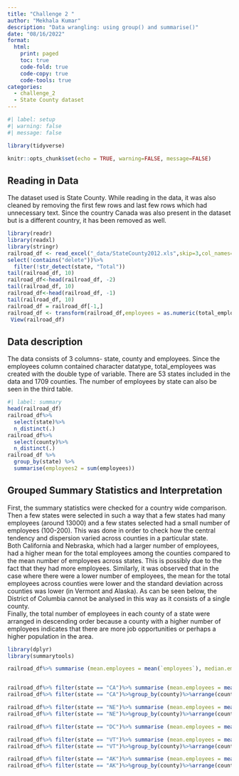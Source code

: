 ```yaml
---
title: "Challenge 2 "
author: "Mekhala Kumar"
description: "Data wrangling: using group() and summarise()"
date: "08/16/2022"
format:
  html:
    print: paged 
    toc: true
    code-fold: true
    code-copy: true
    code-tools: true
categories:
  - challenge_2
  - State County dataset
---
```


```r
#| label: setup
#| warning: false
#| message: false

library(tidyverse)

knitr::opts_chunk$set(echo = TRUE, warning=FALSE, message=FALSE)
```

## Reading in Data

The dataset used is State County. While reading in the data, it was also cleaned by removing the first few rows and last few rows which had unnecessary text. Since the country Canada was also present in the dataset but is a different country, it has been removed as well.

```r
library(readr)
library(readxl)
library(stringr)
railroad_df <- read_excel("_data/StateCounty2012.xls",skip=3,col_names= c("state", "delete", "county", "delete", "total_employees"))%>%
select(!contains("delete"))%>%
  filter(!str_detect(state, "Total"))
tail(railroad_df, 10)
railroad_df<-head(railroad_df, -2)
tail(railroad_df, 10)
railroad_df<-head(railroad_df, -1)
tail(railroad_df, 10)
railroad_df = railroad_df[-1,] 
railroad_df <- transform(railroad_df,employees = as.numeric(total_employees))
 View(railroad_df)
```

## Data description

The data consists of 3 columns- state, county and employees. Since the employees column contained character datatype, total_employees was created with the double type of variable. There are 53 states included in the data and 1709 counties. The number of employees by state can also be seen in the third table.

```r
#| label: summary
head(railroad_df)
railroad_df%>%
  select(state)%>%
  n_distinct(.)
railroad_df%>%
  select(county)%>%
  n_distinct(.)
railroad_df %>%
  group_by(state) %>%
  summarise(employees2 = sum(employees))
```

## Grouped Summary Statistics and Interpretation

First, the summary statistics were checked for a country wide comparison. Then a few states were selected in such a way that a few states had many employees (around 13000) and a few states selected had a small number of employees (100-200). This was done in order to check how the central tendency and dispersion varied across counties in a particular state.\
Both California and Nebraska, which had a larger number of employees, had a higher mean for the total employees among the counties compared to the mean number of employees across states. This is possibly due to the fact that they had more employees. Similarly, it was observed that in the case where there were a lower number of employees, the mean for the total employees across counties were lower and the standard deviation across counties was lower (in Vermont and Alaska). As can be seen below, the District of Columbia cannot be analysed in this way as it consists of a single county.\
Finally, the total number of employees in each county of a state were arranged in descending order because a county with a higher number of employees indicates that there are more job opportunities or perhaps a higher population in the area.

```r
library(dplyr)
library(summarytools)

railroad_df%>% summarise (mean.employees = mean(`employees`), median.employees = median(`employees`), min.employees = min(`employees`), max.employees = max(`employees`), sd.employees = sd(`employees`), var.employees = var(`employees`), IQR.employees = IQR(`employees`))


railroad_df%>% filter(state == "CA")%>% summarise (mean.employees = mean(`employees`), median.employees = median(`employees`), min.employees = min(`employees`), max.employees = max(`employees`), sd.employees = sd(`employees`), var.employees = var(`employees`), IQR.employees = IQR(`employees`))
railroad_df%>% filter(state == "CA")%>%group_by(county)%>%arrange(county, desc(employees))

railroad_df%>% filter(state == "NE")%>% summarise (mean.employees = mean(`employees`), median.employees = median(`employees`), min.employees = min(`employees`), max.employees = max(`employees`), sd.employees = sd(`employees`), var.employees = var(`employees`), IQR.employees = IQR(`employees`))
railroad_df%>% filter(state == "NE")%>%group_by(county)%>%arrange(county, desc(employees))

railroad_df%>% filter(state == "DC")%>% summarise (mean.employees = mean(`employees`), median.employees = median(`employees`), min.employees = min(`employees`), max.employees = max(`employees`), sd.employees = sd(`employees`), var.employees = var(`employees`), IQR.employees = IQR(`employees`))

railroad_df%>% filter(state == "VT")%>% summarise (mean.employees = mean(`employees`), median.employees = median(`employees`), min.employees = min(`employees`), max.employees = max(`employees`), sd.employees = sd(`employees`), var.employees = var(`employees`), IQR.employees = IQR(`employees`))
railroad_df%>% filter(state == "VT")%>%group_by(county)%>%arrange(county, desc(employees))

railroad_df%>% filter(state == "AK")%>% summarise (mean.employees = mean(`employees`), median.employees = median(`employees`), min.employees = min(`employees`), max.employees = max(`employees`), sd.employees = sd(`employees`), var.employees = var(`employees`), IQR.employees = IQR(`employees`))
railroad_df%>% filter(state == "AK")%>%group_by(county)%>%arrange(county, desc(employees))
```
